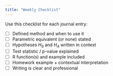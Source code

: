 ```yaml
---
title: "Weekly Checklist"
---
```


Use this checklist for each journal entry:

- [ ] Defined method and when to use it  
- [ ] Parametric equivalent (or none) stated  
- [ ] Hypotheses $H_0$ and $H_A$ written in context  
- [ ] Test statistic / p-value explained  
- [ ] R function(s) and example included  
- [ ] Homework example + contextual interpretation  
- [ ] Writing is clear and professional
